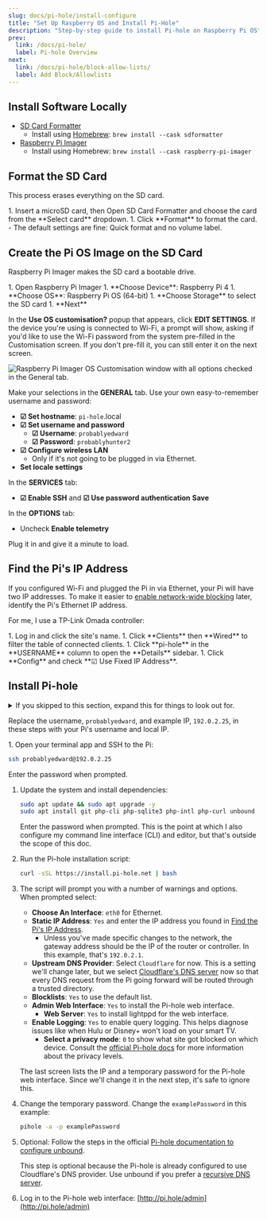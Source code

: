 ```yaml
---
slug: docs/pi-hole/install-configure
title: "Set Up Raspberry OS and Install Pi-Hole"
description: "Step-by-step guide to install Pi-hole on Raspberry Pi OS"
prev:
  link: /docs/pi-hole/
  label: Pi-hole Overview
next:
  link: /docs/pi-hole/block-allow-lists/
  label: Add Block/Allowlists
---
```



## Install Software Locally

- [SD Card Formatter](https://www.sdcard.org/downloads/formatter/)
  - Install using [Homebrew](https://brew.sh/): `brew install --cask sdformatter`
- [Raspberry Pi Imager](https://www.raspberrypi.com/software/)
  - Install using Homebrew: `brew install --cask raspberry-pi-imager`

## Format the SD Card

This process erases everything on the SD card.

<Steps>
1. Insert a microSD card, then Open SD Card Formatter and choose the card from the **Select card** dropdown.
1. Click **Format** to format the card.
   - The default settings are fine: Quick format and no volume label.
</Steps>

## Create the Pi OS Image on the SD Card

Raspberry Pi Imager makes the SD card a bootable drive.

<Steps>
1. Open Raspberry Pi Imager
1. **Choose Device**: Raspberry Pi 4
1. **Choose OS**: Raspberry Pi OS (64-bit)
1. **Choose Storage** to select the SD card
1. **Next**
</Steps>

In the **Use OS customisation?** popup that appears, click **EDIT SETTINGS**. If the device you're using is connected to Wi-Fi, a prompt will show, asking if you'd like to use the Wi-Fi password from the system pre-filled in the Customisation screen. If you don't pre-fill it, you can still enter it on the next screen.

![Raspberry Pi Imager OS Customisation window with all options checked in the General tab.](@img/r-pi-imager-customisation.png)

Make your selections in the **GENERAL** tab. Use your own easy-to-remember username and password:

- **☑ Set hostname**: `pi-hole`.local
- **☑ Set username and password**
  - **☑ Username**: `probablyedward`
  - **☑ Password**: `probablyhunter2`
- **☑ Configure wireless LAN**
  - Only if it's not going to be plugged in via Ethernet.
- **Set locale settings**

In the **SERVICES** tab:

- **☑ Enable SSH** and **☑ Use password authentication**
**Save**

In the **OPTIONS** tab:

- Uncheck **Enable telemetry**

Plug it in and give it a minute to load.

## Find the Pi's IP Address

If you configured Wi-Fi and plugged the Pi in via Ethernet, your Pi will have two IP addresses. To make it easier to [enable network-wide blocking](network-level-blocking#configure-the-omada-controller-to-enable-network-wide-blocking-with-pi-hole) later, identify the Pi's Ethernet IP address.

For me, I use a TP-Link Omada controller:

<Steps>
1. Log in and click the site's name.
1. Click **Clients** then **Wired** to filter the table of connected clients.
1. Click **pi-hole** in the **USERNAME** column to open the **Details** sidebar.
1. Click **Config** and check **☑ Use Fixed IP Address**.
</Steps>

## Install Pi-hole

<details>

  <summary>If you skipped to this section, expand this for things to look out for.</summary>

  If you installed Pi-hole on an existing device or skipped to this section

  OS-specific things that might be different for your setup:
    - Installed software like Git, curl, or zsh
    - `apt` package manager. Your OS might use a different one.
    - User accounts. The examples I use are `probablyedward` and `pi`

</details>

Replace the username, `probablyedward`, and example IP, `192.0.2.25`, in these steps with your Pi's username and local IP.

<Steps>
1. Open your terminal app and SSH to the Pi:

   ```zsh
   ssh probablyedward@192.0.2.25
   ```

   Enter the password when prompted.

1. Update the system and install dependencies:

   ```zsh
   sudo apt update && sudo apt upgrade -y
   sudo apt install git php-cli php-sqlite3 php-intl php-curl unbound
   ```

   Enter the password when prompted. This is the point at which I also configure my command line interface (CLI) and editor, but that's outside the scope of this doc.

1. Run the Pi-hole installation script:

   ```zsh
   curl -sSL https://install.pi-hole.net | bash
   ```

1. The script will prompt you with a number of warnings and options. When prompted select:

   - **Choose An Interface**: `eth0` for Ethernet.
   - **Static IP Address**: `Yes` and enter the IP address you found in [Find the Pi's IP Address](#find-the-pis-ip-address).
     - Unless you've made specific changes to the network, the gateway address should be the IP of the router or controller. In this example, that's `192.0.2.1`.
   - **Upstream DNS Provider**: Select `Cloudflare` for now. This is a setting we'll change later, but we select [Cloudflare's DNS server](https://one.one.one.one/dns#explanation) now so that every DNS request from the Pi going forward will be routed through a trusted directory.
   - **Blocklists**: `Yes` to use the default list.
   - **Admin Web Interface**: `Yes` to install the Pi-hole web interface.
     - **Web Server**: `Yes` to install lightppd for the web interface.
   - **Enable Logging**: `Yes` to enable query logging. This helps diagnose issues like when Hulu or Disney+ won't load on your smart TV.
     - **Select a privacy mode**: `0` to show what site got blocked on which device. Consult the [official Pi-hole docs](https://docs.pi-hole.net/ftldns/privacylevels/) for more information about the privacy levels.

   The last screen lists the IP and a temporary password for the Pi-hole web interface. Since we'll change it in the next step, it's safe to ignore this.

1. Change the temporary password. Change the `examplePassword` in this example:

   ```zsh
   pihole -a -p examplePassword
   ```

1. Optional: Follow the steps in the official [Pi-hole documentation to configure unbound](https://docs.pi-hole.net/guides/dns/unbound/#configure-unbound).

   This step is optional because the Pi-hole is already configured to use Cloudflare's DNS provider. Use unbound if you prefer a [recursive DNS server](https://docs.pi-hole.net/guides/dns/unbound/#what-is-a-recursive-dns-server).

1. Log in to the Pi-hole web interface: [http://pi.hole/admin](http://pi.hole/admin)
</Steps>
